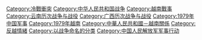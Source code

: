 {{catmore}}

[[Category:冷戰衝突|Category:冷戰衝突]]
[[Category:中华人民共和国战争|Category:中华人民共和国战争]]
[[Category:越南戰事|Category:越南戰事]]
[[Category:云南历次战争与战役|Category:云南历次战争与战役]]
[[Category:广西历次战争与战役|Category:广西历次战争与战役]]
[[Category:1979年中国军事|Category:1979年中国军事]]
[[Category:1979年越南|Category:1979年越南]]
[[Category:中華人民共和國－越南關係|Category:中華人民共和國－越南關係]]
[[Category:反越情緒|Category:反越情緒]]
[[Category:以战争命名的分类|Category:以战争命名的分类]]
[[Category:中国人民解放军军事行动|Category:中国人民解放军军事行动]]